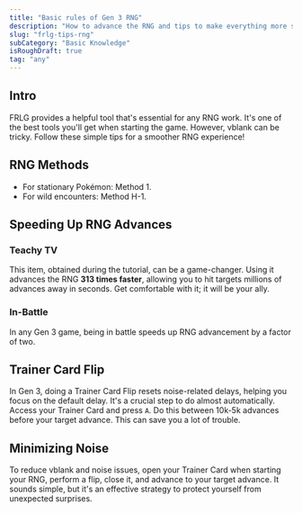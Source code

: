 ```yaml
---
title: "Basic rules of Gen 3 RNG"
description: "How to advance the RNG and tips to make everything more stable"
slug: "frlg-tips-rng"
subCategory: "Basic Knowledge"
isRoughDraft: true
tag: "any"
---
```


## Intro

FRLG provides a helpful tool that's essential for any RNG work. It's one of the best tools you'll get when starting the game. However, vblank can be tricky. Follow these simple tips for a smoother RNG experience!

## RNG Methods

- For stationary Pokémon: Method 1.
- For wild encounters: Method H-1.

## Speeding Up RNG Advances

### Teachy TV

This item, obtained during the tutorial, can be a game-changer. Using it advances the RNG **313 times faster**, allowing you to hit targets millions of advances away in seconds. Get comfortable with it; it will be your ally.

### In-Battle

In any Gen 3 game, being in battle speeds up RNG advancement by a factor of two.

## Trainer Card Flip

In Gen 3, doing a Trainer Card Flip resets noise-related delays, helping you focus on the default delay. It's a crucial step to do almost automatically. Access your Trainer Card and press `A`. Do this between 10k-5k advances before your target advance. This can save you a lot of trouble.

## Minimizing Noise

To reduce vblank and noise issues, open your Trainer Card when starting your RNG, perform a flip, close it, and advance to your target advance. It sounds simple, but it's an effective strategy to protect yourself from unexpected surprises.
